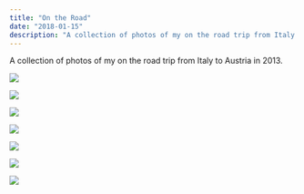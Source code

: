 ```yaml
---
title: "On the Road"
date: "2018-01-15"
description: "A collection of photos of my on the road trip from Italy to Austria in 2013."
---
```


A collection of photos of my on the road trip from Italy to Austria in 2013.

<Img
  src="/images/posts/klagenfurt.jpeg"
  width={2154}
  height={1632}
  caption="Klagenfurt (Austria)"
/>

<Img
  src="/images/posts/prater.jpeg"
  width={2154}
  height={3232}
  caption="Prater (Vienna)"
/>

<Img
  src="/images/posts/centerSalzburg.jpeg"
  width={2154}
  height={1632}
  caption="Historic Centre of the City of Salzburg (Austria)"
/>

<Img
  src="/images/posts/salzburg.jpeg"
  width={2154}
  height={1632}
  caption="Salzburg (Austria)"
/>

<Img
  src="/images/posts/innsbruck.jpeg"
  width={2154}
  height={3232}
  caption="Innsbruck, Tyrol (Austria)"
/>

<Img
  src="/images/posts/neuschwanstein.jpeg"
  width={2154}
  height={1632}
  caption="Neuschwanstein Castle (Germany)"
/>

<Img
  src="/images/posts/arenaVerona.jpeg"
  width={2154}
  height={1632}
  caption="Arena di Verona (Italy)"
/>
